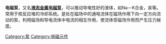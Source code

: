 {{expand|time=2014-01-21T09:07:39+00:00}}
{{unreferenced|time=2014-01-21T09:07:39+00:00}}
'''电磁泵'''，又名'''[[液态金属电磁泵|液态金属电磁泵]]'''，可以推动导电性好的液体，如Na－K合金，汞等。常用于核反应堆的冷却系统。是处在磁场中的通电流体在磁场作用下向一定方向流动的泵，利用磁场和导电流体中电流的相互作用，使流体受磁场作用而产生压力梯度。

{{Electromagnetism-stub}}
[[Category:泵|Category:泵]]
[[Category:电磁元件|Category:电磁元件]]
